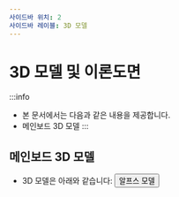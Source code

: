 ```yaml
---
사이드바 위치: 2
사이드바 레이블: 3D 모델
---
```




# 3D 모델 및 이론도면

:::info
* 본 문서에서는 다음과 같은 내용을 제공합니다.
* 메인보드 3D 모델
:::



## 메인보드 3D 모델

* 3D 모델은 아래와 같습니다:
    <Button variant="contained" disableElevation component="a" rel="noopener" href="http://cdn.mellow.klipper.cn/STEP/Alps-body.stp">알프스 모델</Button>
